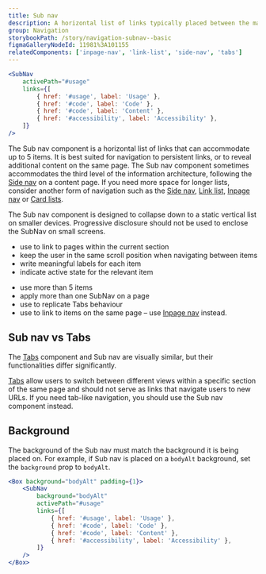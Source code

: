```yaml
---
title: Sub nav
description: A horizontal list of links typically placed between the main navigation and page content.
group: Navigation
storybookPath: /story/navigation-subnav--basic
figmaGalleryNodeId: 11981%3A101155
relatedComponents: ['inpage-nav', 'link-list', 'side-nav', 'tabs']
---
```


```jsx live
<SubNav
	activePath="#usage"
	links={[
		{ href: '#usage', label: 'Usage' },
		{ href: '#code', label: 'Code' },
		{ href: '#code', label: 'Content' },
		{ href: '#accessibility', label: 'Accessibility' },
	]}
/>
```

The Sub nav component is a horizontal list of links that can accommodate up to 5 items. It is best suited for navigation to persistent links, or to reveal additional content on the same page. The Sub nav component sometimes accommodates the third level of the information architecture, following the [Side nav](/components/side-nav) on a content page. If you need more space for longer lists, consider another form of navigation such as the [Side nav](/components/side-nav), [Link list](/components/link-list), [Inpage nav](/components/inpage-nav) or [Card lists](/components/card#card-lists).

The Sub nav component is designed to collapse down to a static vertical list on smaller devices. Progressive disclosure should not be used to enclose the SubNav on small screens.

<DoHeading />

- use to link to pages within the current section
- keep the user in the same scroll position when navigating between items
- write meaningful labels for each item
- indicate active state for the relevant item

<DontHeading />

- use more than 5 items
- apply more than one SubNav on a page
- use to replicate Tabs behaviour
- use to link to items on the same page – use [Inpage nav](/components/inpage-nav) instead.

## Sub nav vs Tabs

The [Tabs](/components/tabs) component and Sub nav are visually similar, but their functionalities differ significantly.

[Tabs](/components/tabs) allow users to switch between different views within a specific section of the same page and should not serve as links that navigate users to new URLs. If you need tab-like navigation, you should use the Sub nav component instead.

## Background

The background of the Sub nav must match the background it is being placed on. For example, if Sub nav is placed on a `bodyAlt` background, set the `background` prop to `bodyAlt`.

```jsx live
<Box background="bodyAlt" padding={1}>
	<SubNav
		background="bodyAlt"
		activePath="#usage"
		links={[
			{ href: '#usage', label: 'Usage' },
			{ href: '#code', label: 'Code' },
			{ href: '#code', label: 'Content' },
			{ href: '#accessibility', label: 'Accessibility' },
		]}
	/>
</Box>
```
